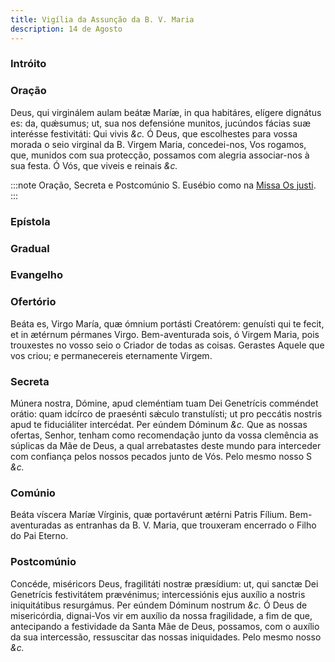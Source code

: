 ```yaml
---
title: Vigília da Assunção da B. V. Maria
description: 14 de Agosto
---
```



### Intróito

<LinkCard
  href="/missal/comum/21virgemnaomartir2#intróito"
  title="Virgem não Mártir - Missa Vultum tuum"
/>

### Oração

<div class="grid grid-cols-2 gap-5">
  <span class="text-justify">
    Deus, qui virginálem aulam beátæ Maríæ, in qua habitáres, elígere dignátus
    es: da, quǽsumus; ut, sua nos defensióne munitos, jucúndos fácias suæ
    interésse festivitáti: Qui vivis <em>&c.</em>
  </span>
  <span class="text-justify">
    Ó Deus, que escolhestes para vossa morada o seio virginal da B. Virgem
    Maria, concedei-nos, Vos rogamos, que, munidos com sua protecção, possamos
    com alegria associar-nos à sua festa. Ó Vós, que viveis e reinais
    <em>&c.</em>
  </span>
</div>

:::note
Oração, Secreta e Postcomúnio S. Eusébio como na [Missa Os justi](/missal/comum/14confessoresnaopontifices1).
:::

### Epístola

<LinkCard
  href="/missal/santos/07-16-1#epístola"
  title="B. V. Maria do Monte Carmelo"
/>

### Gradual

<LinkCard
  href="/missal/santos/07-02#gradual"
  title="Visitação da B. V. Maria"
/>

### Evangelho

<LinkCard
  href="/missal/comum/26festasmaria1#evangelho"
  title="Festas da B. V. Maria - Missa Salve, sancta Parens"
/>

### Ofertório

<div class="grid grid-cols-2 gap-5">
  <span class="text-justify">
    Beáta es, Virgo María, quæ ómnium portásti Creatórem: genuísti qui te fecit,
    et in ætérnum pérmanes Virgo.
  </span>
  <span class="text-justify">
    Bem-aventurada sois, ó Virgem Maria, pois trouxestes no vosso seio o Criador
    de todas as coisas. Gerastes Aquele que vos criou; e permanecereis
    eternamente Virgem.
  </span>
</div>

### Secreta

<div class="grid grid-cols-2 gap-5">
  <span class="text-justify">
    Múnera nostra, Dómine, apud cleméntiam tuam Dei Genetrícis comméndet orátio:
    quam idcírco de praesénti sǽculo transtulísti; ut pro peccátis nostris apud
    te fiduciáliter intercédat. Per eúndem Dóminum <em>&c.</em>
  </span>
  <span class="text-justify">
    Que as nossas ofertas, Senhor, tenham como recomendação junto da vossa
    clemência as súplicas da Mãe de Deus, a qual arrebatastes deste mundo para
    interceder com confiança pelos nossos pecados junto de Vós. Pelo mesmo nosso
    S <em>&c.</em>
  </span>
</div>

### Comúnio

<div class="grid grid-cols-2 gap-5">
  <span class="text-justify">
    Beáta víscera Maríæ Vírginis, quæ portavérunt ætérni Patris Fílium.
  </span>
  <span class="text-justify">
    Bem-aventuradas as entranhas da B. V. Maria, que trouxeram encerrado o Filho
    do Pai Eterno.
  </span>
</div>

### Postcomúnio

<div class="grid grid-cols-2 gap-5">
  <span class="text-justify">
    Concéde, miséricors Deus, fragilitáti nostræ præsídium: ut, qui sanctæ Dei
    Genetrícis festivitátem prævénimus; intercessiónis ejus auxílio a nostris
    iniquitátibus resurgámus. Per eúndem Dóminum nostrum <em>&c.</em>
  </span>
  <span class="text-justify">
    Ó Deus de misericórdia, dignai-Vos vir em auxílio da nossa fragilidade, a
    fim de que, antecipando a festividade da Santa Mãe de Deus, possamos, com o
    auxílio da sua intercessão, ressuscitar das nossas iniquidades. Pelo mesmo
    nosso <em>&c.</em>
  </span>
</div>
